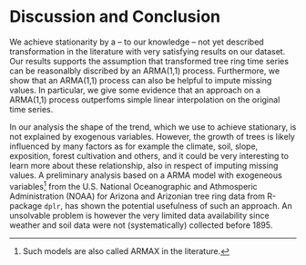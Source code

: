 # Discussion and Conclusion {#discussionandconclusion}

We achieve stationarity by a -- to our knowledge -- not yet described transformation in the literature with very satisfying results on our dataset. Our results supports the assumption that transformed tree ring time series can be reasonalbly discribed by an ARMA(1,1) process. Furthermore, we show that an ARMA(1,1) process can also be helpful to impute missing values. In particular, we give some evidence that an approach on a ARMA(1,1) process outperfoms simple linear interpolation on the original time series. 

In our analysis the shape of the trend, which we use to achieve stationary, is not explained by exogenous variables. However, the growth of trees is likely influenced by many factors as for example the climate, soil, slope, exposition, forest cultivation and others, and it could be very interesting to learn more about these relationship, also in respect of imputing missing values. A preliminary analysis based on a ARMA model with exogeneous variables^[Such models are also called ARMAX in the literature.] from the U.S. National Oceanographic and Athmosperic Administration (NOAA) for Arizona and Arizonian tree ring data from R-package `dplr`, has shown the potential usefulness of such an approach. An unsolvable problem is however the very limited data availability since weather and soil data were not (systematically) collected before 1895. 

